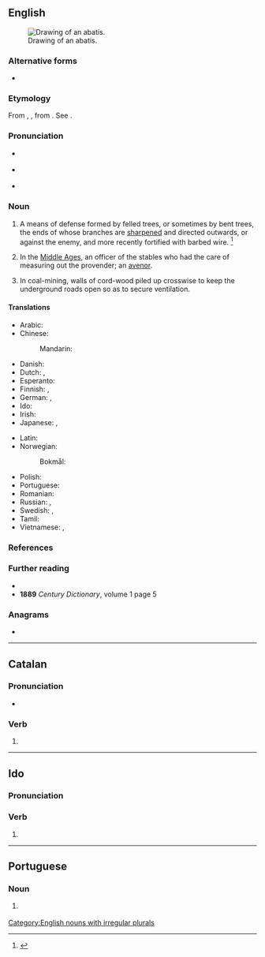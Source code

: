 {{also|Abatis|abatís}}
==English==
{{wikipedia}}
[[Image:Abatis (PSF).png|thumb|right|Drawing of an abatis.]]

===Alternative forms===
* {{alter|en|abattis}}

===Etymology===
From {{bor|en|fr|abatis}}, {{m|fr|abattis|t=mass of things beaten or cut down}}, from {{m|fr|abattre}}. See {{m|en|abate}}.

===Pronunciation===
* {{a|RP}} {{IPA|en|/ˈæb.ə.tiː/}}
* {{a|GenAm}} {{IPA|en|/ˈæb.ə.ti/|/ˈæb.ə.tɪs/}}
* {{audio|en|en-ca-abatis.ogg|Audio (CA)}} 

===Noun===
{{en-noun|abatis|+}}

# A means of defense formed by felled trees, or sometimes by bent trees, the ends of whose branches are [[sharpened]] and directed outwards, or against the enemy, and more recently fortified with barbed wire. {{defdate|Mid 19<sup>th</sup> century.}}<ref>{{R:SOED5|page=2}}</ref>
# {{lb|en|historical}} In the [[Middle Ages]], an officer of the stables who had the care of measuring out the provender; an [[avenor]].
# In coal-mining, walls of cord-wood piled up crosswise to keep the underground roads open so as to secure ventilation.

====Translations====
{{trans-top|means of defense}}
* Arabic: {{t|ar|حِظَار|m}}
* Chinese:
*: Mandarin: {{t+|cmn|鹿砦|tr=lùzhài}}
* Danish: {{t|da|forhugning|c}}
* Dutch: {{t|nl|verhakking|m}}, {{t+|nl|prikkeldraadversperring|m}}
* Esperanto: {{t+|eo|abatiso}}
* Finnish: {{t|fi|murros}}, {{t|fi|rytövarustus}}
* German: {{t+|de|Verhau|m|n}}, {{t|de|Baumverhau|m|n}}
* Ido: {{t+|io|abatajaro}}
* Irish: {{t|ga|leagarnach}}
* Japanese: {{t|ja|鹿砦|tr=ろくさい, rokusai}}, {{t|ja|逆茂木|tr=さかもぎ, sakamogi}}
{{trans-mid}}
* Latin: {{t|la|concaedēs}}
* Norwegian:
*: Bokmål: {{t+|nb|forhugning|m|f}}
* Polish: {{t+|pl|zasiek|m}}
* Portuguese: {{t|pt|abatis|m}}
* Romanian: {{t+|ro|abatiză|f}}
* Russian: {{t-check|ru|[[засечный|засе́чная]] [[черта́]]|f}} {{attention|ru|2=was "[[засечный|засечная]] [[черта]]" - assumed sum-of-parts; if an idiom, remove the wikilinks to the individual words. see [[User:Kephir/gadgets/xte#Translation_fixing]]}}, {{t+|ru|засе́ка|f}}
* Swedish: {{t|sv|förhuggning|c}}, {{t+|sv|hinder|n}}
* Tamil: {{t+|ta|மரக்கிளை அரண்|sc=Taml}}
* Vietnamese: {{t-check|vi|[[đống]] [[cây]] [[chướng ngại]]}} {{attention|vi|2=was "[[đống]] [[cây]] [[chướng ngại]]" - assumed sum-of-parts; if an idiom, remove the wikilinks to the individual words. see [[User:Kephir/gadgets/xte#Translation_fixing]]}}, {{t+check|vi|cản|alt=đống cây cản}} {{attention|vi|2=was "đống cây [[cản]]" - assumed inflected form or vocalised spelling; please verify if linking is acceptable. see [[User:Kephir/gadgets/xte#Translation_fixing]]}}
{{trans-bottom}}

===References===
<references/>

===Further reading===
* {{R:Britannica 1911|Abatis}}
* '''1889''' ''Century Dictionary'', volume 1 page 5

===Anagrams===
* {{anagrams|en|a=aabist|Bastia|tabias}}

[[Category:English nouns with irregular plurals]]

----

==Catalan==

===Pronunciation===
* {{ca-IPA}}

===Verb===
{{head|ca|verb form}}

# {{ca-verb form of|p=2|n=sg|t=pres|m=sub|abatre}}

----

==Ido==

===Pronunciation===
{{io-IPA}}

===Verb===
{{head|io|verb form}}

# {{io-form of|abat}}

----

==Portuguese==

===Noun===
{{pt-noun|m}}

# {{l|en|abatis}} {{gloss|fortification formed by felled trees with sharpened branches}}